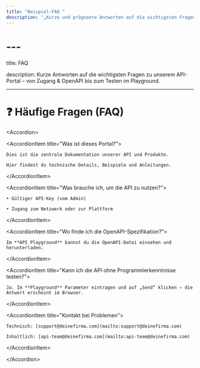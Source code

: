```yaml
---
title: "Beispiel-FAQ "
description: "„Kurze und prägnante Antworten auf die wichtigsten Fragen rund um unsere API und die Dokumentation.“"
---
```


# ---

title: FAQ

description: Kurze Antworten auf die wichtigsten Fragen zu unserem API-Portal – von Zugang & OpenAPI bis zum Testen im Playground.

---

# ❓ Häufige Fragen (FAQ)

\<Accordion\>

  \<AccordionItem title="Was ist dieses Portal?"\>

    Dies ist die zentrale Dokumentation unserer API und Produkte.

    Hier findest du technische Details, Beispiele und Anleitungen.

  \</AccordionItem\>

  \<AccordionItem title="Was brauche ich, um die API zu nutzen?"\>

    • Gültiger API-Key (vom Admin)  

    • Zugang zum Netzwerk oder zur Plattform

  \</AccordionItem\>

  \<AccordionItem title="Wo finde ich die OpenAPI-Spezifikation?"\>

    Im **API Playground** kannst du die OpenAPI-Datei einsehen und herunterladen.

  \</AccordionItem\>

  \<AccordionItem title="Kann ich die API ohne Programmierkenntnisse testen?"\>

    Ja. Im **Playground** Parameter eintragen und auf „Send“ klicken – die Antwort erscheint im Browser.

  \</AccordionItem\>

  \<AccordionItem title="Kontakt bei Problemen"\>

    Technisch: [support@deinefirma.com](mailto:support@deinefirma.com)  

    Inhaltlich: [api-team@deinefirma.com](mailto:api-team@deinefirma.com)

  \</AccordionItem\>

\</Accordion\>